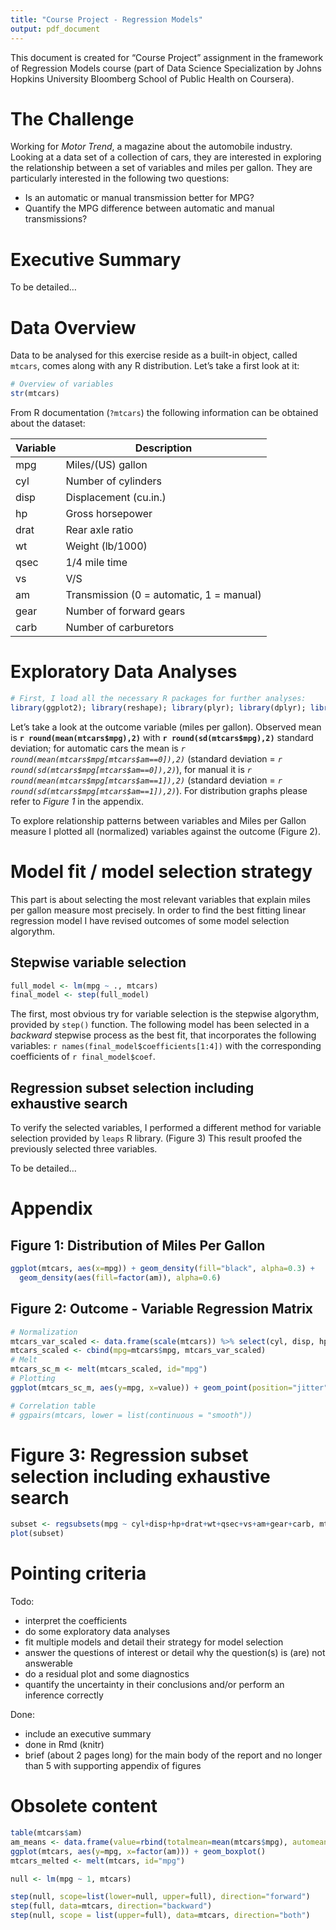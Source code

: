 ```yaml
---
title: "Course Project - Regression Models"
output: pdf_document
---
```


This document is created for "Course Project" assignment in the framework of Regression Models course (part of Data Science Specialization by Johns Hopkins University Bloomberg School of Public Health on Coursera).

# The Challenge

Working for *Motor Trend*, a magazine about the automobile industry. Looking at a data set of a collection of cars, they are interested in exploring the relationship between a set of variables and miles per gallon. They are particularly interested in the following two questions:

 - Is an automatic or manual transmission better for MPG?
 - Quantify the MPG difference between automatic and manual transmissions?

# Executive Summary

To be detailed...

# Data Overview

Data to be analysed for this exercise reside as a built-in object, called `mtcars`, comes along with any R distribution. Let's take a first look at it:
 
```r
# Overview of variables
str(mtcars)
```

From R documentation (`?mtcars`) the following information can be obtained about the dataset:

|Variable|Description|
|--------|-----------|
|mpg|Miles/(US) gallon|
|cyl|Number of cylinders|
|disp|Displacement (cu.in.)|
|hp|Gross horsepower|
|drat|Rear axle ratio|
|wt|Weight (lb/1000)|
|qsec|1/4 mile time|
|vs|V/S|
|am|Transmission (0 = automatic, 1 = manual)|
|gear|Number of forward gears|
|carb|Number of carburetors|

# Exploratory Data Analyses

```r
# First, I load all the necessary R packages for further analyses:
library(ggplot2); library(reshape); library(plyr); library(dplyr); library(leaps); library(GGally);
```

Let's take a look at the outcome variable (miles per gallon). Observed mean is **`r round(mean(mtcars$mpg),2)`** with **`r round(sd(mtcars$mpg),2)`** standard deviation; for automatic cars the mean is *`r round(mean(mtcars$mpg[mtcars$am==0]),2)`* (standard deviation = *`r round(sd(mtcars$mpg[mtcars$am==0]),2)`*), for manual it is *`r round(mean(mtcars$mpg[mtcars$am==1]),2)`* (standard deviation = *`r round(sd(mtcars$mpg[mtcars$am==1]),2)`*). For distribution graphs please refer to *Figure 1* in the appendix.

To explore relationship patterns between variables and Miles per Gallon measure I plotted all (normalized) variables against the outcome (Figure 2).

# Model fit / model selection strategy

This part is about selecting the most relevant variables that explain miles per gallon measure most precisely. In order to find the best fitting linear regression model I have revised outcomes of some model selection algorythm.

## Stepwise variable selection

```r
full_model <- lm(mpg ~ ., mtcars)
final_model <- step(full_model)
```

The first, most obvious try for variable selection is the stepwise algorythm, provided by `step()` function. The following model has been selected in a _backward_ stepwise process as the best fit, that incorporates the following variables: `r names(final_model$coefficients[1:4])` with the corresponding coefficients of `r final_model$coef`.

## Regression subset selection including exhaustive search

To verify the selected variables, I performed a different method for variable selection provided by `leaps` R library. (Figure 3) This result proofed the previously selected three variables.

To be detailed...

# Appendix

## Figure 1: Distribution of Miles Per Gallon

```r
ggplot(mtcars, aes(x=mpg)) + geom_density(fill="black", alpha=0.3) + 
  geom_density(aes(fill=factor(am)), alpha=0.6)
```

## Figure 2: Outcome - Variable Regression Matrix

```r
# Normalization
mtcars_var_scaled <- data.frame(scale(mtcars)) %>% select(cyl, disp, hp, drat, wt, qsec, vs, am, gear, carb)
mtcars_scaled <- cbind(mpg=mtcars$mpg, mtcars_var_scaled)
# Melt
mtcars_sc_m <- melt(mtcars_scaled, id="mpg")
# Plotting
ggplot(mtcars_sc_m, aes(y=mpg, x=value)) + geom_point(position="jitter") + facet_wrap(~variable, nrow=2)

# Correlation table
# ggpairs(mtcars, lower = list(continuous = "smooth"))
```

# Figure 3: Regression subset selection including exhaustive search

```r
subset <- regsubsets(mpg ~ cyl+disp+hp+drat+wt+qsec+vs+am+gear+carb, mtcars)
plot(subset)
```

# Pointing criteria

Todo:

 - interpret the coefficients
 - do some exploratory data analyses
 - fit multiple models and detail their strategy for model selection
 - answer the questions of interest or detail why the question(s) is (are) not answerable
 - do a residual plot and some diagnostics
 - quantify the uncertainty in their conclusions and/or perform an inference correctly

Done:

 - include an executive summary
 - done in Rmd (knitr)
 - brief (about 2 pages long) for the main body of the report and no longer than 5 with supporting appendix of figures

# Obsolete content

```r
table(mtcars$am)
am_means <- data.frame(value=rbind(totalmean=mean(mtcars$mpg), automean=mean(mtcars[mtcars$am==1,]$mpg), manmean=mean(mtcars[mtcars$am==0,]$mpg)))
ggplot(mtcars, aes(y=mpg, x=factor(am))) + geom_boxplot()
mtcars_melted <- melt(mtcars, id="mpg")

null <- lm(mpg ~ 1, mtcars)

step(null, scope=list(lower=null, upper=full), direction="forward") 
step(full, data=mtcars, direction="backward") 
step(null, scope = list(upper=full), data=mtcars, direction="both")
```
